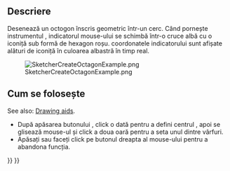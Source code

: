 <languages/>

{{Docnav
|[[Sketcher_CreateHeptagon|Heptagon]]
|[[Sketcher_CreateRegularPolygon|Regular polygon]]
|[[Sketcher_Workbench|Sketcher]]
|IconL=Sketcher_CreateHeptagon.svg
|IconR=Sketcher_CreateRegularPolygon.png
|IconC=Workbench_Sketcher.svg
}}

<div class="mw-translate-fuzzy">
{{GuiCommand/ro|Name=Sketcher CreateOctagon|Name/ro=Sketcher CreateOctagon|Workbenches=[[Sketcher Workbench/ro|Sketcher]]|MenuLocation=Sketch → Sketcher geometries → Create octagon|Shortcut=|SeeAlso=}}
</div>

<span id="Description"></span>
==Descriere==

<div class="mw-translate-fuzzy">
Desenează un octogon înscris geometric într-un cerc.
Când pornește instrumentul , indicatorul mouse-ului se schimbă într-o cruce albă cu o iconiță sub formă de hexagon roșu. coordonatele indicatorului sunt afișate alături de iconiță în culoarea albastră în timp real.
</div>

[[Image:SketcherCreateOctagonExample.png‎]]

<span id="Usage"></span>
<div class="mw-translate-fuzzy">
== Cum se folosește ==
</div>

See also: [[Sketcher_Workbench#Drawing_aids|Drawing aids]].

<div class="mw-translate-fuzzy">
* După apăsarea butonului {{KEY|[[File:Sketcher CreateOctagon.png|16px]] Create octagon}}, click o dată pentru a defini centrul , apoi se glisează mouse-ul și click a doua oară pentru a seta unul dintre vârfuri.
* Apăsați {{KEY|Esc}} sau faceți click pe butonul dreapta al mouse-ului pentru a abandona funcția.
</div>


{{Docnav
|[[Sketcher_CreateHeptagon|Heptagon]]
|[[Sketcher_CreateRegularPolygon|Regular polygon]]
|[[Sketcher_Workbench|Sketcher]]
|IconL=Sketcher_CreateHeptagon.svg
|IconR=Sketcher_CreateRegularPolygon.png
|IconC=Workbench_Sketcher.svg
}}

{{Sketcher_Tools_navi{{#translation:}}}}
{{Userdocnavi{{#translation:}}}}